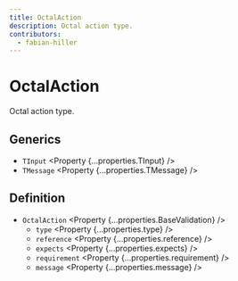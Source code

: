 ```yaml
---
title: OctalAction
description: Octal action type.
contributors:
  - fabian-hiller
---
```



# OctalAction

Octal action type.

## Generics

- `TInput` <Property {...properties.TInput} />
- `TMessage` <Property {...properties.TMessage} />

## Definition

- `OctalAction` <Property {...properties.BaseValidation} />
  - `type` <Property {...properties.type} />
  - `reference` <Property {...properties.reference} />
  - `expects` <Property {...properties.expects} />
  - `requirement` <Property {...properties.requirement} />
  - `message` <Property {...properties.message} />
